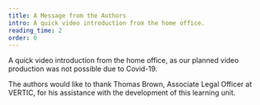 ```yaml
---
title: A Message from the Authors
intro: A quick video introduction from the home office.
reading_time: 2
order: 0
---
```


A quick video introduction from the home office, as our planned video production was not possible due to Covid-19.

The authors would like to thank Thomas Brown, Associate Legal Officer at VERTIC, for his assistance with the development of this learning unit.


<LectureVideo lu="lu17" vl="vl0_author" provider="video-stream"/>
